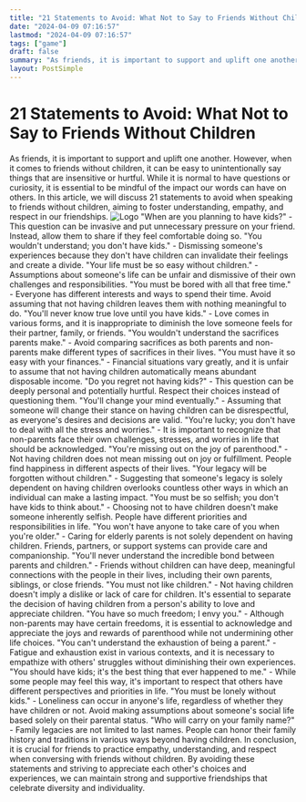 ```yaml
---
title: "21 Statements to Avoid: What Not to Say to Friends Without Children"
date: "2024-04-09 07:16:57"
lastmod: "2024-04-09 07:16:57"
tags: ["game"]
draft: false
summary: "As friends, it is important to support and uplift one another. However, when it comes to friends without children, it can be easy to unintentionally say things that are insensitive or hurtful. While it is normal to have questions or curiosity, it is essential to be mindful of the impact our words can have on others. In this article, we will discuss 21 statements to avoid when speaking to friends without children, aiming to foster understanding, empathy, and respect in our friendships."
layout: PostSimple
---
```

# 21 Statements to Avoid: What Not to Say to Friends Without Children
As friends, it is important to support and uplift one another. However, when it comes to friends without children, it can be easy to unintentionally say things that are insensitive or hurtful. While it is normal to have questions or curiosity, it is essential to be mindful of the impact our words can have on others. In this article, we will discuss 21 statements to avoid when speaking to friends without children, aiming to foster understanding, empathy, and respect in our friendships.
<img alt="Logo" src="https://cdn.seniorsselection.com/upload-logo/21-statements-to-avoid-what-not-to-say-to-friends-without-children.webp"/>
"When are you planning to have kids?" - This question can be invasive and put unnecessary pressure on your friend. Instead, allow them to share if they feel comfortable doing so.
"You wouldn't understand; you don't have kids." - Dismissing someone's experiences because they don't have children can invalidate their feelings and create a divide.
"Your life must be so easy without children." - Assumptions about someone's life can be unfair and dismissive of their own challenges and responsibilities.
"You must be bored with all that free time." - Everyone has different interests and ways to spend their time. Avoid assuming that not having children leaves them with nothing meaningful to do.
"You'll never know true love until you have kids." - Love comes in various forms, and it is inappropriate to diminish the love someone feels for their partner, family, or friends.
"You wouldn't understand the sacrifices parents make." - Avoid comparing sacrifices as both parents and non-parents make different types of sacrifices in their lives.
"You must have it so easy with your finances." - Financial situations vary greatly, and it is unfair to assume that not having children automatically means abundant disposable income.
"Do you regret not having kids?" - This question can be deeply personal and potentially hurtful. Respect their choices instead of questioning them.
"You'll change your mind eventually." - Assuming that someone will change their stance on having children can be disrespectful, as everyone's desires and decisions are valid.
"You're lucky; you don't have to deal with all the stress and worries." - It is important to recognize that non-parents face their own challenges, stresses, and worries in life that should be acknowledged.
"You're missing out on the joy of parenthood." - Not having children does not mean missing out on joy or fulfillment. People find happiness in different aspects of their lives.
"Your legacy will be forgotten without children." - Suggesting that someone's legacy is solely dependent on having children overlooks countless other ways in which an individual can make a lasting impact.
"You must be so selfish; you don't have kids to think about." - Choosing not to have children doesn't make someone inherently selfish. People have different priorities and responsibilities in life.
"You won't have anyone to take care of you when you're older." - Caring for elderly parents is not solely dependent on having children. Friends, partners, or support systems can provide care and companionship.
"You'll never understand the incredible bond between parents and children." - Friends without children can have deep, meaningful connections with the people in their lives, including their own parents, siblings, or close friends.
"You must not like children." - Not having children doesn't imply a dislike or lack of care for children. It's essential to separate the decision of having children from a person's ability to love and appreciate children.
"You have so much freedom; I envy you." - Although non-parents may have certain freedoms, it is essential to acknowledge and appreciate the joys and rewards of parenthood while not undermining other life choices.
"You can't understand the exhaustion of being a parent." - Fatigue and exhaustion exist in various contexts, and it is necessary to empathize with others' struggles without diminishing their own experiences.
"You should have kids; it's the best thing that ever happened to me." - While some people may feel this way, it's important to respect that others have different perspectives and priorities in life.
"You must be lonely without kids." - Loneliness can occur in anyone's life, regardless of whether they have children or not. Avoid making assumptions about someone's social life based solely on their parental status.
"Who will carry on your family name?" - Family legacies are not limited to last names. People can honor their family history and traditions in various ways beyond having children.
In conclusion, it is crucial for friends to practice empathy, understanding, and respect when conversing with friends without children. By avoiding these statements and striving to appreciate each other's choices and experiences, we can maintain strong and supportive friendships that celebrate diversity and individuality.
        
